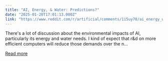 ```yaml
---
title: "AI, Energy, & Water: Predictions?"
date: "2025-01-20T17:01:13.000Z"
link: "https://www.reddit.com/r/artificial/comments/1i5uy70/ai_energy_water_predictions/"
---
```


There's a lot of discussion about the environmental impacts of AI, particularly its energy and water needs. 
 I kind of expect that r&d on more efficient computers will reduce those demands over the n...

[Read more](https://www.reddit.com/r/artificial/comments/1i5uy70/ai_energy_water_predictions/)
